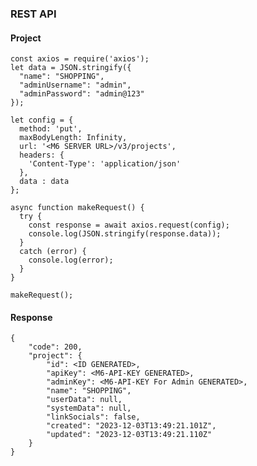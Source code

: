 

### REST API



#### Project

```
const axios = require('axios');
let data = JSON.stringify({
  "name": "SHOPPING",
  "adminUsername": "admin",
  "adminPassword": "admin@123"
});

let config = {
  method: 'put',
  maxBodyLength: Infinity,
  url: '<M6 SERVER URL>/v3/projects',
  headers: { 
    'Content-Type': 'application/json'
  },
  data : data
};

async function makeRequest() {
  try {
    const response = await axios.request(config);
    console.log(JSON.stringify(response.data));
  }
  catch (error) {
    console.log(error);
  }
}

makeRequest();

```


#### Response
```
{
    "code": 200,
    "project": {
        "id": <ID GENERATED>,
        "apiKey": <M6-API-KEY GENERATED>,
        "adminKey": <M6-API-KEY For Admin GENERATED>,
        "name": "SHOPPING",
        "userData": null,
        "systemData": null,
        "linkSocials": false,
        "created": "2023-12-03T13:49:21.101Z",
        "updated": "2023-12-03T13:49:21.110Z"
    }
}

```



